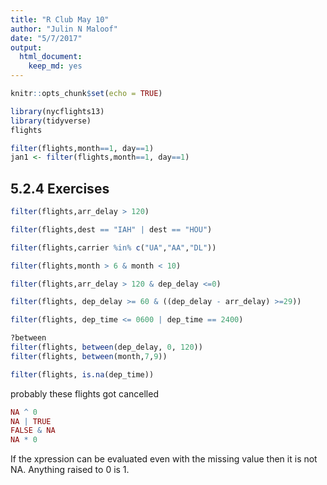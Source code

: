 ```yaml
---
title: "R Club May 10"
author: "Julin N Maloof"
date: "5/7/2017"
output: 
  html_document: 
    keep_md: yes
---
```


```r
knitr::opts_chunk$set(echo = TRUE)
```

```r
library(nycflights13)
library(tidyverse)
flights
```

```r
filter(flights,month==1, day==1)
jan1 <- filter(flights,month==1, day==1)
```

## 5.2.4 Exercises

```r
filter(flights,arr_delay > 120)
```

```r
filter(flights,dest == "IAH" | dest == "HOU")
```

```r
filter(flights,carrier %in% c("UA","AA","DL"))
```

```r
filter(flights,month > 6 & month < 10)
```

```r
filter(flights,arr_delay > 120 & dep_delay <=0)
```

```r
filter(flights, dep_delay >= 60 & ((dep_delay - arr_delay) >=29))
```

```r
filter(flights, dep_time <= 0600 | dep_time == 2400)
```

```r
?between
filter(flights, between(dep_delay, 0, 120))
filter(flights, between(month,7,9))
```

```r
filter(flights, is.na(dep_time))
```
probably these flights got cancelled

```r
NA ^ 0
NA | TRUE
FALSE & NA
NA * 0
```

If the xpression can be evaluated even with the missing value then it is not NA.  Anything raised to 0 is 1.

